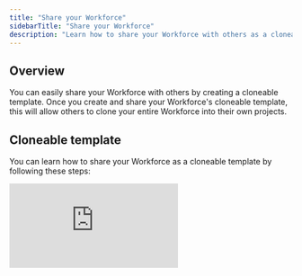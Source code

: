 ```yaml
---
title: "Share your Workforce"
sidebarTitle: "Share your Workforce"
description: "Learn how to share your Workforce with others as a cloneable template"
---
```


## Overview

You can easily share your Workforce with others by creating a cloneable template. Once you create and share your Workforce's cloneable template, this will allow others to clone your entire Workforce into their own projects. 

## Cloneable template

You can learn how to share your Workforce as a cloneable template by following these steps: 

<div style={{ width:"100%",position:"relative",paddingTop:"56.25%" }}>
<iframe src="https://app.supademo.com/embed/cmbfspjqz498wsn1r8t02b75k?embed_v=2" frameBorder="0" title="Relevanceai Demo" allow="clipboard-write" webkitallowfullscreen="true" mozallowfullscreen="true" allowfullscreen style={{ position:"absolute",top:0,left:0,width:"100%",height:"100%",border:"3px solid #5E43CE",borderRadius:"10px" }} />

</div>

1. Open your Workforce and click 'Run'
2. Then, click 'Share'
3. Toggle on the button to create a cloneable template of your Workforce
4. Click on 'Enable public access' after reading through the message on the screen that pops up
5. Finally, click on 'Copy' to copy the link to your Workforce's cloneable template and share it with others!